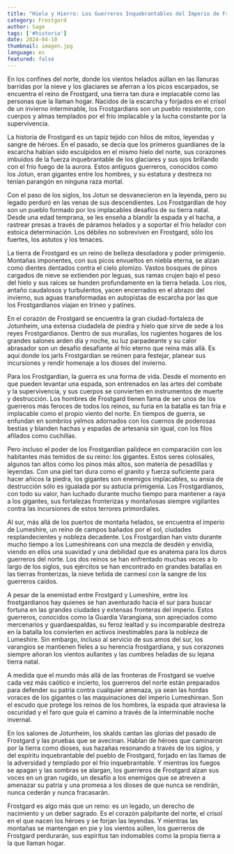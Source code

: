 ```yaml
---
title: "Hielo y Hierro: Los Guerreros Inquebrantables del Imperio de Frostgard"
category: Frostgard
author: Sage
tags: ['#historia']
date: 2024-04-10
thumbnail: imagen.jpg
language: es
featured: false
---
```


En los confines del norte, donde los vientos helados aúllan en las llanuras barridas por la nieve y los glaciares se aferran a los picos escarpados, se encuentra el reino de Frostgard, una tierra tan dura e implacable como las personas que la llaman hogar. Nacidos de la escarcha y forjados en el crisol de un invierno interminable, los Frostgardians son un pueblo resistente, con cuerpos y almas templados por el frío implacable y la lucha constante por la supervivencia.

La historia de Frostgard es un tapiz tejido con hilos de mitos, leyendas y sangre de héroes. En el pasado, se decía que los primeros guardianes de la escarcha habían sido esculpidos en el mismo hielo del norte, sus corazones imbuidos de la fuerza inquebrantable de los glaciares y sus ojos brillando con el frío fuego de la aurora. Estos antiguos guerreros, conocidos como los Jotun, eran gigantes entre los hombres, y su estatura y destreza no tenían parangón en ninguna raza mortal.

Con el paso de los siglos, los Jotun se desvanecieron en la leyenda, pero su legado perduró en las venas de sus descendientes. Los Frostgardian de hoy son un pueblo formado por los implacables desafíos de su tierra natal. Desde una edad temprana, se les enseña a blandir la espada y el hacha, a rastrear presas a través de páramos helados y a soportar el frío helador con estoica determinación. Los débiles no sobreviven en Frostgard, sólo los fuertes, los astutos y los tenaces.

La tierra de Frostgard es un reino de belleza desoladora y poder primigenio. Montañas imponentes, con sus picos envueltos en niebla eterna, se alzan como dientes dentados contra el cielo plomizo. Vastos bosques de pinos cargados de nieve se extienden por leguas, sus ramas crujen bajo el peso del hielo y sus raíces se hunden profundamente en la tierra helada. Los ríos, antaño caudalosos y turbulentos, yacen encerrados en el abrazo del invierno, sus aguas transformadas en autopistas de escarcha por las que los Frostgardianos viajan en trineo y patines.

En el corazón de Frostgard se encuentra la gran ciudad-fortaleza de Jotunheim, una extensa ciudadela de piedra y hielo que sirve de sede a los reyes Frostgardianos. Dentro de sus murallas, los rugientes hogares de los grandes salones arden día y noche, su luz parpadeante y su calor abrasador son un desafío desafiante al frío eterno que reina más allá. Es aquí donde los jarls Frostgardian se reúnen para festejar, planear sus incursiones y rendir homenaje a los dioses del invierno.

Para los Frostgardian, la guerra es una forma de vida. Desde el momento en que pueden levantar una espada, son entrenados en las artes del combate y la supervivencia, y sus cuerpos se convierten en instrumentos de muerte y destrucción. Los hombres de Frostgard tienen fama de ser unos de los guerreros más feroces de todos los reinos, su furia en la batalla es tan fría e implacable como el propio viento del norte. En tiempos de guerra, se enfundan en sombríos yelmos adornados con los cuernos de poderosas bestias y blanden hachas y espadas de artesanía sin igual, con los filos afilados como cuchillas.

Pero incluso el poder de los Frostgardian palidece en comparación con los habitantes más temidos de su reino: los gigantes. Estos seres colosales, algunos tan altos como los pinos más altos, son materia de pesadillas y leyendas. Con una piel tan dura como el granito y fuerza suficiente para hacer añicos la piedra, los gigantes son enemigos implacables, su ansia de destrucción sólo es igualada por su astucia primigenia. Los Frostgardianos, con todo su valor, han luchado durante mucho tiempo para mantener a raya a los gigantes, sus fortalezas fronterizas y montañosas siempre vigilantes contra las incursiones de estos terrores primordiales.

Al sur, más allá de los puertos de montaña helados, se encuentra el imperio de Lumeshire, un reino de campos bañados por el sol, ciudades resplandecientes y nobleza decadente. Los Frostgardian han visto durante mucho tiempo a los Lumeshireans con una mezcla de desdén y envidia, viendo en ellos una suavidad y una debilidad que es anatema para los duros guerreros del norte. Los dos reinos se han enfrentado muchas veces a lo largo de los siglos, sus ejércitos se han encontrado en grandes batallas en las tierras fronterizas, la nieve teñida de carmesí con la sangre de los guerreros caídos.

A pesar de la enemistad entre Frostgard y Lumeshire, entre los frostgardianos hay quienes se han aventurado hacia el sur para buscar fortuna en las grandes ciudades y extensas fronteras del imperio. Estos guerreros, conocidos como la Guardia Varangiana, son apreciados como mercenarios y guardaespaldas, su feroz lealtad y su incomparable destreza en la batalla los convierten en activos inestimables para la nobleza de Lumeshire. Sin embargo, incluso al servicio de sus amos del sur, los varangios se mantienen fieles a su herencia frostgardiana, y sus corazones siempre añoran los vientos aullantes y las cumbres heladas de su lejana tierra natal.

A medida que el mundo más allá de las fronteras de Frostgard se vuelve cada vez más caótico e incierto, los guerreros del norte están preparados para defender su patria contra cualquier amenaza, ya sean las hordas voraces de los gigantes o las maquinaciones del imperio Lumeshirean. Son el escudo que protege los reinos de los hombres, la espada que atraviesa la oscuridad y el faro que guía el camino a través de la interminable noche invernal.

En los salones de Jotunheim, los skalds cantan las glorias del pasado de Frostgard y las pruebas que se avecinan. Hablan de héroes que caminaron por la tierra como dioses, sus hazañas resonando a través de los siglos, y del espíritu inquebrantable del pueblo de Frostgard, forjado en las llamas de la adversidad y templado por el frío inquebrantable. Y mientras los fuegos se apagan y las sombras se alargan, los guerreros de Frostgard alzan sus voces en un gran rugido, un desafío a los enemigos que se atreven a amenazar su patria y una promesa a los dioses de que nunca se rendirán, nunca cederán y nunca fracasarán.

Frostgard es algo más que un reino: es un legado, un derecho de nacimiento y un deber sagrado. Es el corazón palpitante del norte, el crisol en el que nacen los héroes y se forjan las leyendas. Y mientras las montañas se mantengan en pie y los vientos aúllen, los guerreros de Frostgard perdurarán, sus espíritus tan indomables como la propia tierra a la que llaman hogar.
